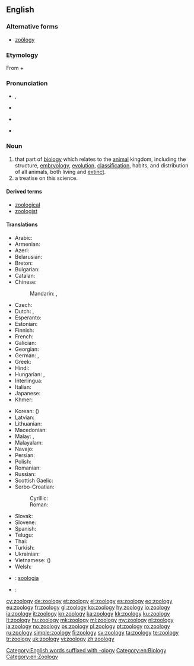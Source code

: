 ==English==
{{wikipedia}}

===Alternative forms===
* [[zoölogy]]

===Etymology===
From {{etyl|grc|en}} {{term|ζῷον||tr=zōon|lang=grc|animal|sc=polytonic}} + {{term|λόγος||tr=logos|lang=grc|knowledge|sc=polytonic}}

===Pronunciation===
* {{a|UK}} {{IPA|/zəʊˈɒlədʒi/}}, {{X-SAMPA|/z@U"Ql@dZi/}}
* {{a|UK}} {{IPA|/zuː.ˈɒ.lɒ.dʒi/}}
* {{a|US}} {{IPA|/zoʊˈɑlədʒi/}}
* {{a|US}} {{qualifier|non standard}} {{IPA|/zuˈɑlədʒi/}}

===Noun===
{{en-noun|zoologies}}

# that part of [[biology]] which relates to the [[animal]] kingdom, including the structure, [[embryology]], [[evolution]], [[classification]], habits, and distribution of all animals, both living and [[extinct]].
# a treatise on this science.

====Derived terms====
* [[zoological]]
* [[zoologist]]

====Translations====
{{trans-top|science that studies the animal kingdom}}
* Arabic: {{t-|ar|علم الحيوان|m|tr=ʿilm al-ḥayawān}}
* Armenian: {{t-|hy|կենդանաբանություն|tr=kendanabanut'yun}}
* Azeri: {{t-|az|zoologiya}}
* Belarusian: {{t-|be|заалогія|f|tr=zaalóhija|sc=Cyrl}}
* Breton: {{t+|br|loenoniezh|f}}
* Bulgarian: {{t+|bg|зоология|f|tr=zoológija}}
* Catalan: {{t+|ca|zoologia|f}}
* Chinese:
*: Mandarin: {{t-|cmn|動物學|sc=Hani}}, {{t-|cmn|动物学|tr=dòngwùxué|sc=Hani}}
* Czech: {{t+|cs|zoologie|f}}
* Dutch: {{t+|nl|zoölogie}}, {{t+|nl|dierkunde}}
* Esperanto: {{t-|eo|zoologio}}
* Estonian: {{t+|et|zooloogia}}
* Finnish: {{t+|fi|eläintiede}}
* French: {{t+|fr|zoologie|f}}
* Galician: {{t+|gl|zooloxía|f}}
* Georgian: {{t-|ka|ზოოლოგია|tr=zoologia|sc=Geor}}
* German: {{t+|de|Zoologie|f}}, {{t-|de|Tierkunde|f}}
* Greek: {{t+|el|ζωολογία|f|tr=zoología|sc=Grek}}
* Hindi: {{t-|hi|प्राणि विज्ञान|m|tr=prāṇi vijgyān|sc=Deva}}
* Hungarian: {{t+|hu|állattan}}, {{t+|hu|zoológia}}
* Interlingua: {{t+|ia|zoologia}}
* Italian: {{t+|it|zoologia|f}}
* Japanese: {{t+|ja|動物学|tr=どうぶつがく, dōbutsugaku}}
* Khmer: {{t-|km|សត្វវិទ្យា|sc=Khmr}}
{{trans-mid}}
* Korean: {{t+|ko|동물학|tr=dongmurhak}} ({{t+|ko|動物學}})
* Latvian: {{t-|lv|zooloģija|f}}
* Lithuanian: {{t+|lt|zoologija|f}}
* Macedonian: {{t-|mk|зоологија|f|tr=zoológija|sc=Cyrl}}
* Malay: {{t-|ms|kaji haiwan}}, {{t-|ms|zoologi}}
* Malayalam: {{t-|ml|ജന്തുശാസ്ത്രം|sc=Mlym}}
* Navajo: {{tø|nv|naaldeehii naalkaah}}
* Persian: {{t+|fa|جانورشناسی|tr=jânvar-šenâsi}}
* Polish: {{t+|pl|zoologia|f}}
* Romanian: {{t+|ro|zoologie|f}}
* Russian: {{t+|ru|зоология|f|tr=zoológija}}
* Scottish Gaelic: {{t-|gd|ainmh-eòlas|m}}
* Serbo-Croatian:
*: Cyrillic: {{t-|sh|зоологија|f}}
*: Roman: {{t-|sh|zoologija|f}}
* Slovak: {{t-|sk|zoológia|f}}
* Slovene: {{t+|sl|zoologija|f}}
* Spanish: {{t+|es|zoología|f}}
* Telugu: {{t+|te|జంతుశాస్త్రము}}
* Thai: {{t-|th|สัตววิทยา|tr=sàt wíttáyaa|sc=Thai}}
* Turkish: {{t+|tr|zooloji}}
* Ukrainian: {{t+|uk|зоологія|f|tr=zoolóhija|sc=Cyrl}}
* Vietnamese: {{t+|vi|động vật học}} ({{t-|vi|動物學}})
* Welsh: {{t+|cy|sŵoleg|f}}
{{trans-bottom}}

{{checktrans-top}}
* {{ttbc|nov}}: [[soologia]]
{{trans-mid}}
* {{ttbc|sv}}: {{t+|sv|zoologi|c}}
{{trans-bottom}}

[[Category:English words suffixed with -ology]]
[[Category:en:Biology]]
[[Category:en:Zoology]]

[[cy:zoology]]
[[de:zoology]]
[[et:zoology]]
[[el:zoology]]
[[es:zoology]]
[[eo:zoology]]
[[eu:zoology]]
[[fr:zoology]]
[[gl:zoology]]
[[ko:zoology]]
[[hy:zoology]]
[[io:zoology]]
[[ia:zoology]]
[[it:zoology]]
[[kn:zoology]]
[[ka:zoology]]
[[kk:zoology]]
[[ku:zoology]]
[[lt:zoology]]
[[hu:zoology]]
[[mk:zoology]]
[[ml:zoology]]
[[my:zoology]]
[[nl:zoology]]
[[ja:zoology]]
[[no:zoology]]
[[ps:zoology]]
[[pl:zoology]]
[[pt:zoology]]
[[ro:zoology]]
[[ru:zoology]]
[[simple:zoology]]
[[fi:zoology]]
[[sv:zoology]]
[[ta:zoology]]
[[te:zoology]]
[[tr:zoology]]
[[uk:zoology]]
[[vi:zoology]]
[[zh:zoology]]